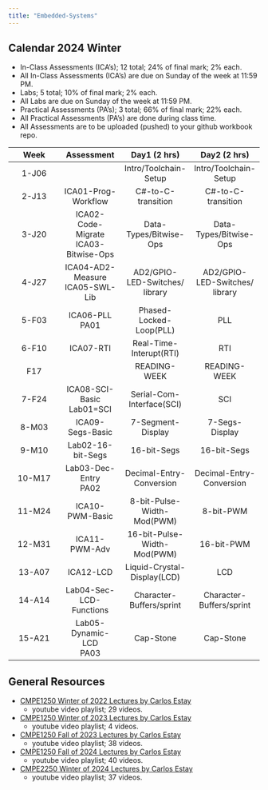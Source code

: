 ```yaml
---
title: "Embedded-Systems"
---
```


## Calendar 2024 Winter

- In-Class Assessments (ICA's); 12 total; 24% of final mark; 2% each.
- All In-Class Assessments (ICA's) are due on Sunday of the week at 11:59 PM.
- Labs; 5 total; 10% of final mark; 2% each.
- All Labs are due on Sunday of the week at 11:59 PM.
- Practical Assessments (PA's); 3 total; 66% of final mark; 22% each.
- All Practical Assessments (PA's) are done during class time.
- All Assessments are to be uploaded (pushed) to your github workbook repo.

|Week|Assessment|Day1 (2 hrs)|Day2 (2 hrs)|
|:-:|:-:|:-:|:-:|
|1-J06||Intro/Toolchain-Setup|Intro/Toolchain-Setup|
|2-J13|ICA01-Prog-Workflow|C#-to-C-transition|C#-to-C-transition|
|3-J20|ICA02-Code-Migrate<br> ICA03-Bitwise-Ops|Data-Types/Bitwise-Ops|Data-Types/Bitwise-Ops|
|4-J27|ICA04-AD2-Measure<br> ICA05-SWL-Lib|AD2/GPIO-LED-Switches/<br> library|AD2/GPIO-LED-Switches/<br> library|
|5-F03|ICA06-PLL<br> PA01|Phased-Locked-Loop(PLL)|PLL|
|6-F10|ICA07-RTI|Real-Time-Interupt(RTI)|RTI|
|F17||READING-WEEK|READING-WEEK|
|7-F24|ICA08-SCI-Basic<br> Lab01=SCI|Serial-Com-Interface(SCI)|SCI|
|8-M03|ICA09-Segs-Basic|7-Segment-Display|7-Segs-Display|
|9-M10|Lab02-16-bit-Segs|16-bit-Segs|16-bit-Segs|
|10-M17|Lab03-Dec-Entry<br> PA02|Decimal-Entry-Conversion|Decimal-Entry-Conversion|
|11-M24|ICA10-PWM-Basic|8-bit-Pulse-Width-Mod(PWM)|8-bit-PWM|
|12-M31|ICA11-PWM-Adv|16-bit-Pulse-Width-Mod(PWM)|16-bit-PWM|
|13-A07|ICA12-LCD|Liquid-Crystal-Display(LCD)|LCD|
|14-A14|Lab04-Sec-LCD-Functions|Character-Buffers/sprint|Character-Buffers/sprint|
|15-A21|Lab05-Dynamic-LCD<br> PA03|Cap-Stone|Cap-Stone|

## General Resources

- [CMPE1250 Winter of 2022 Lectures by Carlos Estay](https://www.youtube.com/playlist?list=PLtPfFKnaEIMhBkhTIAGLfNPb6v0TRwFqm){target="_blank"}
  - youtube video playlist; 29 videos.

- [CMPE1250 Winter of 2023 Lectures by Carlos Estay](https://www.youtube.com/playlist?list=PLtPfFKnaEIMj5lHarN9wmaAMJDxcYGMpB){target="_blank"}
  - youtube video playlist; 4 videos.

- [CMPE1250 Fall of 2023 Lectures by Carlos Estay](https://www.youtube.com/playlist?list=PLtPfFKnaEIMjgGVukyIIZQNxSEmmFh_K8){target="_blank"}
  - youtube video playlist; 38 videos.


- [CMPE1250 Fall of 2024 Lectures by Carlos Estay](https://www.youtube.com/playlist?list=PLtPfFKnaEIMipKCt70AbjncvuqiSdQ3yI){target="_blank"}
  - youtube video playlist; 40 videos.


- [CMPE2250 Winter of 2024 Lectures by Carlos Estay](https://www.youtube.com/playlist?list=PLtPfFKnaEIMic1uFGB-Vfh3B7FwUz0FHM){target="_blank"}
  - youtube video playlist; 37 videos.
